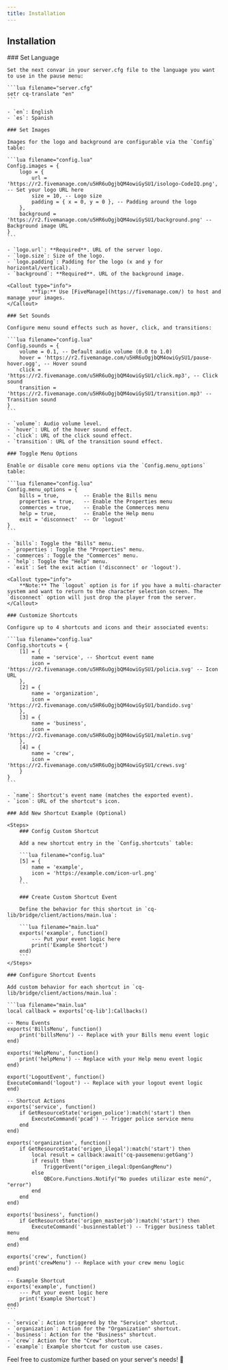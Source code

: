 ```yaml
---
title: Installation
---
```



## Installation

<Steps>
    ### Set Language

    Set the next convar in your server.cfg file to the language you want to use in the pause menu:

    ```lua filename="server.cfg"
    setr cq-translate "en"
    ```

    - `en`: English
    - `es`: Spanish

    ### Set Images

    Images for the logo and background are configurable via the `Config` table:

    ```lua filename="config.lua"
    Config.images = {
        logo = {
            url = 'https://r2.fivemanage.com/u5HR6uOgjbQM4owiGySU1/isologo-CodeIQ.png', -- Set your logo URL here
            size = 10, -- Logo size
            padding = { x = 0, y = 0 }, -- Padding around the logo
        },
        background = 'https://r2.fivemanage.com/u5HR6uOgjbQM4owiGySU1/background.png' -- Background image URL
    }
    ```

    - `logo.url`: **Required**. URL of the server logo.
    - `logo.size`: Size of the logo.
    - `logo.padding`: Padding for the logo (x and y for horizontal/vertical).
    - `background`: **Required**. URL of the background image.

    <Callout type="info">
            **Tip:** Use [FiveManage](https://fivemanage.com/) to host and manage your images.
    </Callout>

    ### Set Sounds

    Configure menu sound effects such as hover, click, and transitions:

    ```lua filename="config.lua"
    Config.sounds = {
        volume = 0.1, -- Default audio volume (0.0 to 1.0)
        hover = 'https://r2.fivemanage.com/u5HR6uOgjbQM4owiGySU1/pause-hover.ogg', -- Hover sound
        click = 'https://r2.fivemanage.com/u5HR6uOgjbQM4owiGySU1/click.mp3', -- Click sound
        transition = 'https://r2.fivemanage.com/u5HR6uOgjbQM4owiGySU1/transition.mp3' -- Transition sound
    }
    ```

    - `volume`: Audio volume level.
    - `hover`: URL of the hover sound effect.
    - `click`: URL of the click sound effect.
    - `transition`: URL of the transition sound effect.

    ### Toggle Menu Options

    Enable or disable core menu options via the `Config.menu_options` table:

    ```lua filename="config.lua"
    Config.menu_options = {
        bills = true,        -- Enable the Bills menu
        properties = true,   -- Enable the Properties menu
        commerces = true,    -- Enable the Commerces menu
        help = true,         -- Enable the Help menu
        exit = 'disconnect'  -- Or 'logout'
    }
    ```

    - `bills`: Toggle the "Bills" menu.
    - `properties`: Toggle the "Properties" menu.
    - `commerces`: Toggle the "Commerces" menu.
    - `help`: Toggle the "Help" menu.
    - `exit`: Set the exit action ('disconnect' or 'logout').

    <Callout type="info">
        **Note:** The `logout` option is for if you have a multi-character system and want to return to the character selection screen. The `disconnect` option will just drop the player from the server.
    </Callout>

    ### Customize Shortcuts

    Configure up to 4 shortcuts and icons and their associated events:

    ```lua filename="config.lua"
    Config.shortcuts = {
        [1] = {
            name = 'service', -- Shortcut event name
            icon = 'https://r2.fivemanage.com/u5HR6uOgjbQM4owiGySU1/policia.svg' -- Icon URL
        },
        [2] = {
            name = 'organization',
            icon = 'https://r2.fivemanage.com/u5HR6uOgjbQM4owiGySU1/bandido.svg'
        },
        [3] = {
            name = 'business',
            icon = 'https://r2.fivemanage.com/u5HR6uOgjbQM4owiGySU1/maletin.svg'
        },
        [4] = {
            name = 'crew',
            icon = 'https://r2.fivemanage.com/u5HR6uOgjbQM4owiGySU1/crews.svg'
        }
    }
    ```

    - `name`: Shortcut's event name (matches the exported event).
    - `icon`: URL of the shortcut's icon.

    ### Add New Shortcut Example (Optional)

    <Steps>
        ### Config Custom Shortcut

        Add a new shortcut entry in the `Config.shortcuts` table:

        ```lua filename="config.lua"
        [5] = {
            name = 'example',
            icon = 'https://example.com/icon-url.png'
        }
        ```

        ### Create Custom Shortcut Event

        Define the behavior for this shortcut in `cq-lib/bridge/client/actions/main.lua`:

        ```lua filename="main.lua"
        exports('example', function()
            --- Put your event logic here
            print('Example Shortcut')
        end)
        ```
    </Steps>

    ### Configure Shortcut Events

    Add custom behavior for each shortcut in `cq-lib/bridge/client/actions/main.lua`:

    ```lua filename="main.lua"
    local callback = exports['cq-lib']:Callbacks()

    -- Menu Events
    exports('BillsMenu', function()
        print('billsMenu') -- Replace with your Bills menu event logic
    end)

    exports('HelpMenu', function()
        print('helpMenu') -- Replace with your Help menu event logic
    end)

    export('LogoutEvent', function()
    ExecuteCommand('logout') -- Replace with your logout event logic
    end)

    -- Shortcut Actions
    exports('service', function()
        if GetResourceState('origen_police'):match('start') then
            ExecuteCommand('pcad') -- Trigger police service menu
        end
    end)

    exports('organization', function()
        if GetResourceState('origen_ilegal'):match('start') then
            local result = callback:await('cq-pausemenu:getGang')
            if result then
                TriggerEvent("origen_ilegal:OpenGangMenu")
            else
                QBCore.Functions.Notify("No puedes utilizar este menú", "error")
            end
        end
    end)

    exports('business', function()
        if GetResourceState('origen_masterjob'):match('start') then
            ExecuteCommand('-businnestablet') -- Trigger business tablet menu
        end
    end)

    exports('crew', function()
        print('crewMenu') -- Replace with your crew menu logic
    end)

    -- Example Shortcut
    exports('example', function()
        --- Put your event logic here
        print('Example Shortcut')
    end)
    ```

    - `service`: Action triggered by the "Service" shortcut.
    - `organization`: Action for the "Organization" shortcut.
    - `business`: Action for the "Business" shortcut.
    - `crew`: Action for the "Crew" shortcut.
    - `example`: Example shortcut for custom use cases.


</Steps>

Feel free to customize further based on your server's needs! 🚀